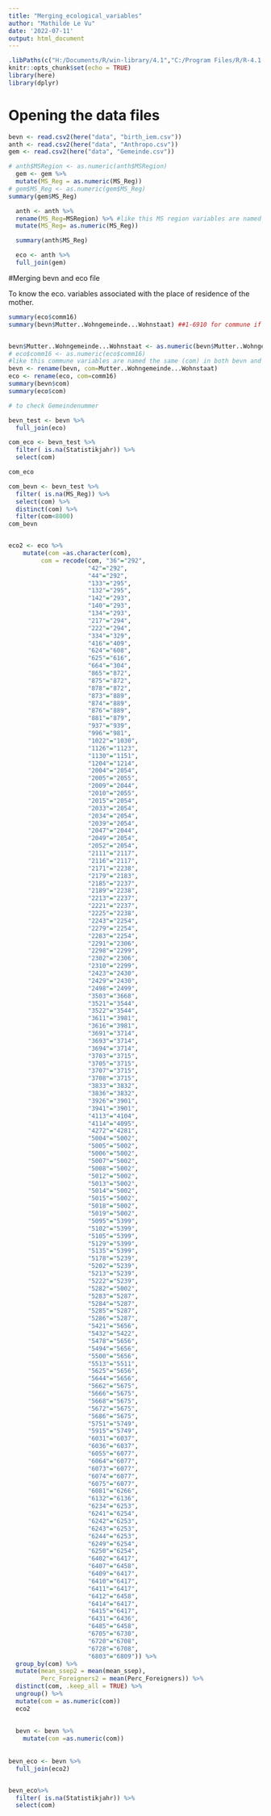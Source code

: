 ```yaml
---
title: "Merging_ecological_variables"
author: "Mathilde Le Vu"
date: '2022-07-11'
output: html_document
---
```


```r
.libPaths(c("H:/Documents/R/win-library/4.1","C:/Program Files/R/R-4.1.2/library"))
knitr::opts_chunk$set(echo = TRUE)
library(here)
library(dplyr)
```

# Opening the data files

```r
bevn <- read.csv2(here("data", "birth_iem.csv"))
anth <- read.csv2(here("data", "Anthropo.csv"))
gem <- read.csv2(here("data", "Gemeinde.csv"))
```

```r
# anth$MSRegion <- as.numeric(anth$MSRegion)
  gem <- gem %>%
  mutate(MS_Reg = as.numeric(MS_Reg))
# gem$MS_Reg <- as.numeric(gem$MS_Reg)
summary(gem$MS_Reg)

  anth <- anth %>%
  rename(MS_Reg=MSRegion) %>% #like this MS region variables are named the same (MS_Reg) in both gem and anth datasets.
  mutate(MS_Reg= as.numeric(MS_Reg))

  summary(anth$MS_Reg)

  eco <- anth %>%
  full_join(gem)
```

#Merging bevn and eco file

To know the eco. variables associated with the place of residence of the mother. 

```r
summary(eco$comm16)
summary(bevn$Mutter..Wohngemeinde...Wohnstaat) ##1-6910 for commune if resident inside Switz <br> 8201-8703 if resident outside of Switz <br>


bevn$Mutter..Wohngemeinde...Wohnstaat <- as.numeric(bevn$Mutter..Wohngemeinde...Wohnstaat) 
# eco$comm16 <- as.numeric(eco$comm16) 
#like this commune variables are named the same (com) in both bevn and eco datasets.
bevn <- rename(bevn, com=Mutter..Wohngemeinde...Wohnstaat) 
eco <- rename(eco, com=comm16) 
summary(bevn$com)
summary(eco$com)

# to check Gemeindenummer

bevn_test <- bevn %>%
  full_join(eco)

com_eco <- bevn_test %>%
  filter( is.na(Statistikjahr)) %>%
  select(com)

com_eco

com_bevn <- bevn_test %>%
  filter( is.na(MS_Reg)) %>%
  select(com) %>%
  distinct(com) %>%
  filter(com<8000)
com_bevn


eco2 <- eco %>%
    mutate(com =as.character(com),
         com = recode(com, "36"="292",
                      "42"="292",
                      "44"="292",
                      "133"="295",
                      "132"="295",
                      "142"="293",
                      "140"="293",
                      "134"="293",
                      "217"="294",
                      "222"="294",
                      "334"="329",
                      "416"="409",
                      "624"="608",
                      "625"="616",
                      "664"="304",
                      "865"="872",
                      "875"="872",
                      "878"="872",
                      "873"="889",
                      "874"="889",
                      "876"="889",
                      "881"="879",
                      "937"="939",
                      "996"="981",
                      "1022"="1030",
                      "1126"="1123",
                      "1130"="1151",
                      "1204"="1214",
                      "2004"="2054",
                      "2005"="2055",
                      "2009"="2044",
                      "2010"="2055",
                      "2015"="2054",
                      "2033"="2054",
                      "2034"="2054",
                      "2039"="2054",
                      "2047"="2044",
                      "2049"="2054",
                      "2052"="2054",
                      "2111"="2117",
                      "2116"="2117",
                      "2171"="2238",
                      "2179"="2183",
                      "2185"="2237",
                      "2189"="2238",
                      "2213"="2237",
                      "2221"="2237",
                      "2225"="2238",
                      "2243"="2254",
                      "2279"="2254",
                      "2283"="2254",
                      "2291"="2306",
                      "2298"="2299",
                      "2302"="2306",
                      "2310"="2299",
                      "2423"="2430",
                      "2429"="2430",
                      "2498"="2499",
                      "3503"="3668",
                      "3521"="3544",
                      "3522"="3544",
                      "3611"="3981",
                      "3616"="3981",
                      "3691"="3714",
                      "3693"="3714",
                      "3694"="3714",
                      "3703"="3715",
                      "3705"="3715",
                      "3707"="3715",
                      "3708"="3715",
                      "3833"="3832",
                      "3836"="3832",
                      "3926"="3901",
                      "3941"="3901",
                      "4113"="4104",
                      "4114"="4095",  
                      "4272"="4281",
                      "5004"="5002",
                      "5005"="5002",
                      "5006"="5002",
                      "5007"="5002",
                      "5008"="5002",
                      "5012"="5002",
                      "5013"="5002",
                      "5014"="5002",
                      "5015"="5002",
                      "5018"="5002",
                      "5019"="5002",
                      "5095"="5399",
                      "5102"="5399",
                      "5105"="5399",
                      "5129"="5399",
                      "5135"="5399",
                      "5178"="5239",
                      "5202"="5239",
                      "5213"="5239",
                      "5222"="5239",
                      "5282"="5002",
                      "5283"="5287",
                      "5284"="5287",
                      "5285"="5287",
                      "5286"="5287",
                      "5421"="5656",
                      "5432"="5422",
                      "5478"="5656",
                      "5494"="5656",
                      "5500"="5656",
                      "5513"="5511",
                      "5625"="5656",
                      "5644"="5656",
                      "5662"="5675",
                      "5666"="5675",
                      "5668"="5675",
                      "5672"="5675",
                      "5686"="5675",
                      "5751"="5749",
                      "5915"="5749",
                      "6031"="6037",
                      "6036"="6037",
                      "6055"="6077",
                      "6064"="6077",
                      "6073"="6077",
                      "6074"="6077",
                      "6075"="6077",
                      "6081"="6266",
                      "6132"="6136",
                      "6234"="6253",
                      "6241"="6254",
                      "6242"="6253",
                      "6243"="6253",
                      "6244"="6253",
                      "6249"="6254",
                      "6250"="6254",
                      "6402"="6417",
                      "6407"="6458",
                      "6409"="6417",
                      "6410"="6417",
                      "6411"="6417",
                      "6412"="6458",
                      "6414"="6417",
                      "6415"="6417",
                      "6431"="6436",
                      "6485"="6458",
                      "6705"="6730",
                      "6720"="6708",
                      "6728"="6708",
                      "6803"="6809")) %>%
  group_by(com) %>%
  mutate(mean_ssep2 = mean(mean_ssep),
         Perc_Foreigners2 = mean(Perc_Foreigners)) %>%
  distinct(com, .keep_all = TRUE) %>%
  ungroup() %>%
  mutate(com = as.numeric(com))
  eco2
  
  
  bevn <- bevn %>%
    mutate(com =as.numeric(com))
           
    
bevn_eco <- bevn %>%
  full_join(eco2) 


bevn_eco%>%
  filter( is.na(Statistikjahr)) %>%
  select(com)


```

